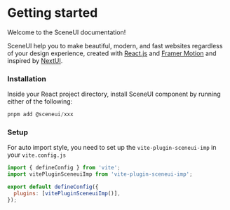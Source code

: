 # Getting started

Welcome to the SceneUI documentation!

SceneUI help you to make beautiful, modern, and fast websites regardless of your design experience, created with <a href="https://reactjs.org/" target="_blank">React.js</a> and <a href="https://www.framer.com/motion/" target="_blank">Framer Motion</a> and
inspired by <a href="https://nextui.org/"  target="_blank">NextUI</a>.

### Installation

Inside your React project directory, install SceneUI component by running either of the following:

```powershell
pnpm add @sceneui/xxx
```

### Setup

For auto import style, you need to set up the `vite-plugin-sceneui-imp` in your `vite.config.js`

```js vite.config.js
import { defineConfig } from 'vite';
import vitePluginSceneuiImp from 'vite-plugin-sceneui-imp';

export default defineConfig({
  plugins: [vitePluginSceneuiImp()],
});
```
